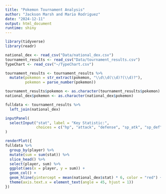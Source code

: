 ```yaml
---
title: "Pokemon Tournament Analysis"
author: "Jackson Marsh and Mario Rodriguez"
date: "2024-12-11"
output: html_document
runtime: shiny
---
```


```r
library(tidyverse)
library(readr)
```

```r
national_dex <- read_csv("Data/national_dex.csv")
tournament_results <- read_csv("Data/tournament_results.csv")
TypeChart <- read_csv("~/TypeChart.csv")
```


```r
tournament_results <- tournament_results %>%
  mutate(pokemon = str_extract(pokemon, "\\d\\d(\\d)?(\\d)?"), 
         pokemon = parse_number(pokemon))
```

```r
tournament_results$pokemon <- as.character(tournament_results$pokemon)
national_dex$pokemon <- as.character(national_dex$pokemon)
```


```r
fulldata <- tournament_results %>%
  left_join(national_dex)
```

```r
inputPanel(
  selectInput("stat", label = "Key Statistic:",
              choices = c("hp", "attack", "defense", "sp_atk", "sp_def", "speed"), selected = "hp")
)

renderPlot({
fulldata %>%
  group_by(player) %>%
  mutate(sum = sum(stat)) %>%
  slice_head() %>%
  select(player, sum) %>%
  ggplot(aes(x = player, y = sum)) + 
  geom_col() + 
  geom_hline(yintercept = mean(national_dex$stat) * 6, color = "red") + 
  theme(axis.text.x = element_text(angle = 45, hjust = 1))  
})
```

```r

```

